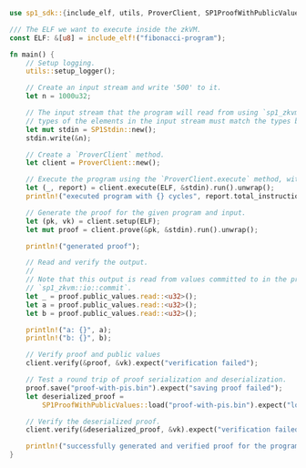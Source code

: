 ```rust
use sp1_sdk::{include_elf, utils, ProverClient, SP1ProofWithPublicValues, SP1Stdin};

/// The ELF we want to execute inside the zkVM.
const ELF: &[u8] = include_elf!("fibonacci-program");

fn main() {
    // Setup logging.
    utils::setup_logger();

    // Create an input stream and write '500' to it.
    let n = 1000u32;

    // The input stream that the program will read from using `sp1_zkvm::io::read`. Note that the
    // types of the elements in the input stream must match the types being read in the program.
    let mut stdin = SP1Stdin::new();
    stdin.write(&n);

    // Create a `ProverClient` method.
    let client = ProverClient::new();

    // Execute the program using the `ProverClient.execute` method, without generating a proof.
    let (_, report) = client.execute(ELF, &stdin).run().unwrap();
    println!("executed program with {} cycles", report.total_instruction_count());

    // Generate the proof for the given program and input.
    let (pk, vk) = client.setup(ELF);
    let mut proof = client.prove(&pk, &stdin).run().unwrap();

    println!("generated proof");

    // Read and verify the output.
    //
    // Note that this output is read from values committed to in the program using
    // `sp1_zkvm::io::commit`.
    let _ = proof.public_values.read::<u32>();
    let a = proof.public_values.read::<u32>();
    let b = proof.public_values.read::<u32>();

    println!("a: {}", a);
    println!("b: {}", b);

    // Verify proof and public values
    client.verify(&proof, &vk).expect("verification failed");

    // Test a round trip of proof serialization and deserialization.
    proof.save("proof-with-pis.bin").expect("saving proof failed");
    let deserialized_proof =
        SP1ProofWithPublicValues::load("proof-with-pis.bin").expect("loading proof failed");

    // Verify the deserialized proof.
    client.verify(&deserialized_proof, &vk).expect("verification failed");

    println!("successfully generated and verified proof for the program!")
}
```
